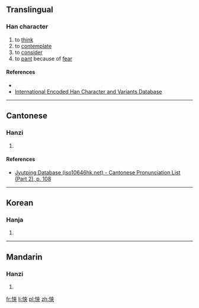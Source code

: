 {{also|㤲}}
==Translingual==

===Han character===
{{Han char|rn=61|rad=心|as=07|sn=10|four=|canj=PKOO|ids=⿰忄夾}}

# to [[think]]
# to [[contemplate]]
# to [[consider]]
# to [[pant]] because of [[fear]]

====References====
* {{Han ref|kx=0387.080|dkj=10650|dj=0719.200|hdz=42303.080|uh=608F|ud=24719}}
* [http://chardb.iis.sinica.edu.tw/char/11432 International Encoded Han Character and Variants Database]

----

==Cantonese==

===Hanzi===
{{yue-hanzi|jyut=[[hip3]]|y=hip3}}

# {{defn|lang=yue|sort=心07}}

====References====
* [http://www.iso10646hk.net/jp/document/download.jsp Jyutping Database (iso10646hk.net) - Cantonese Pronunciation List (Part 2), p. 108]

----

==Korean==

===Hanja===
{{ko-hanja|hangeul=협|eumhun=|rv=hyeop|mr=hyŏp|y=hyep}}

# {{defn|lang=ko|sort=心07}}

----

==Mandarin==

===Hanzi===
{{cmn-hanzi|pin=[[qiè]] ([[qie4]])|wg=ch'ieh<sup>4</sup>}}

# {{defn|lang=cmn|sort=心07}}

[[fr:悏]]
[[li:悏]]
[[pl:悏]]
[[zh:悏]]